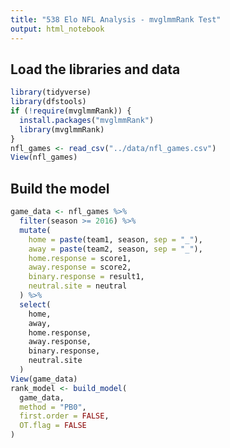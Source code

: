 ```yaml
---
title: "538 Elo NFL Analysis - mvglmmRank Test"
output: html_notebook
---
```


## Load the libraries and data

```r
library(tidyverse)
library(dfstools)
if (!require(mvglmmRank)) {
  install.packages("mvglmmRank")
  library(mvglmmRank)
}
nfl_games <- read_csv("../data/nfl_games.csv")
View(nfl_games)
```

## Build the model
```r
game_data <- nfl_games %>%
  filter(season >= 2016) %>%
  mutate(
    home = paste(team1, season, sep = "_"),
    away = paste(team2, season, sep = "_"),
    home.response = score1,
    away.response = score2,
    binary.response = result1,
    neutral.site = neutral
  ) %>%
  select(
    home, 
    away, 
    home.response, 
    away.response,
    binary.response,
    neutral.site
  )
View(game_data)
rank_model <- build_model(
  game_data, 
  method = "PB0", 
  first.order = FALSE,
  OT.flag = FALSE
)
```

